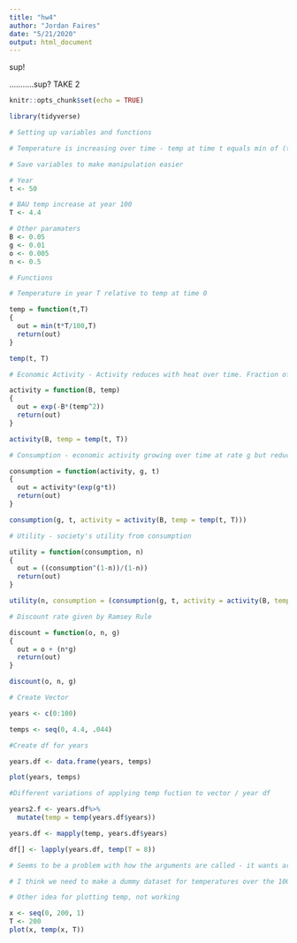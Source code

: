 ```yaml
---
title: "hw4"
author: "Jordan Faires"
date: "5/21/2020"
output: html_document
---
```


sup!

...........sup? TAKE 2 

```r
knitr::opts_chunk$set(echo = TRUE)
```

```r
library(tidyverse)
```

```r

# Setting up variables and functions

# Temperature is increasing over time - temp at time t equals min of (tT / 100, T). It rises until T = 100 and flattens out after that. If we know t and T, you can plug in to the equation. t = years from now, T = BAU temperature increase at year 100.

# Save variables to make manipulation easier

# Year
t <- 50

# BAU temp increase at year 100
T <- 4.4

# Other paramaters
B <- 0.05
g <- 0.01
o <- 0.005
n <- 0.5

# Functions 

# Temperature in year T relative to temp at time 0

temp = function(t,T)
{
  out = min(t*T/100,T)
  return(out)
}

temp(t, T)

# Economic Activity - Activity reduces with heat over time. Fraction of economic activity retained in a year if tempt is r(t):

activity = function(B, temp)
{
  out = exp(-B*(temp^2))
  return(out)
}

activity(B, temp = temp(t, T))

# Consumption - economic activity growing over time at rate g but reduced by K. total consumption at time t is: 

consumption = function(activity, g, t)
{
  out = activity*(exp(g*t))
  return(out)
}

consumption(g, t, activity = activity(B, temp = temp(t, T))) 

# Utility - society's utility from consumption 

utility = function(consumption, n)
{
  out = ((consumption^(1-n))/(1-n))
  return(out)
}

utility(n, consumption = (consumption(g, t, activity = activity(B, temp = temp(t, T)))))

# Discount rate given by Ramsey Rule 

discount = function(o, n, g)
{
  out = o + (n*g)
  return(out)
}

discount(o, n, g)


```

```r

# Create Vector

years <- c(0:100)

temps <- seq(0, 4.4, .044)

#Create df for years

years.df <- data.frame(years, temps)

plot(years, temps)

#Different variations of applying temp fuction to vector / year df

years2.f <- years.df%>% 
  mutate(temp = temp(years.df$years))

years.df <- mapply(temp, years.df$years)

df[] <- lapply(years.df, temp(T = 8))

# Seems to be a problem with how the arguments are called - it wants arguments for t and T, but we want the function to use years in the vector or df for t instead of it being given. 

# I think we need to make a dummy dataset for temperatures over the 100 years and then just plot that, see years.df above? Or maybe I'm not understanding the formula for temperature correctly. I have no idea what you're trying to do here.
```

```r
# Other idea for plotting temp, not working

x <- seq(0, 200, 1)
T <- 200
plot(x, temp(x, T))
```

